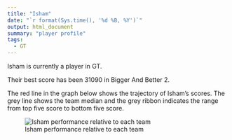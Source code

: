 ```yaml
---
title: "Isham"
date: "`r format(Sys.time(), '%d %B, %Y')`"
output: html_document
summary: "player profile"
tags:
  - GT
---
```


Isham is currently a player in GT.

Their best score has been 31090 in Bigger And Better 2.

The red line in the graph below shows the trajectory of Isham's scores. The grey line shows the team median and the grey ribbon indicates the range from top five score to bottom five score.

![Isham performance relative to each team](Isham.jpg)

